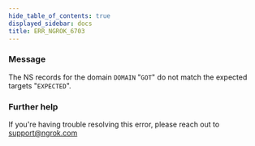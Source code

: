 ```yaml
---
hide_table_of_contents: true
displayed_sidebar: docs
title: ERR_NGROK_6703
---
```


### Message

The NS records for the domain `DOMAIN` "`GOT`" do not match the expected targets "`EXPECTED`".

### Further help

If you're having trouble resolving this error, please reach out to [support@ngrok.com](mailto:support@ngrok.com?subject=Help%20with%20ERR_NGROK_6703)

